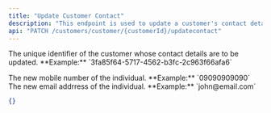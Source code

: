 ```yaml
---
title: "Update Customer Contact"
description: "This endpoint is used to update a customer's contact details"
api: "PATCH /customers/customer/{customerId}/updatecontact"
---
```


<ParamField query="customerId" type="string" required>
	The unique identifier of the customer whose contact details are to be updated.
	**Example:** `3fa85f64-5717-4562-b3fc-2c963f66afa6`
</ParamField>

<ParamField body="organizationId" type="string"></ParamField>

<ParamField body="mobileNumber" type="string" required>
	The new mobile number of the individual. **Example:** `09090909090`
</ParamField>

<ParamField body="emailAddress" type="string">
	The new email addrress of the individual. **Example:** `john@email.com`
</ParamField>

<ResponseExample>

```json
{}
```

</ResponseExample>
